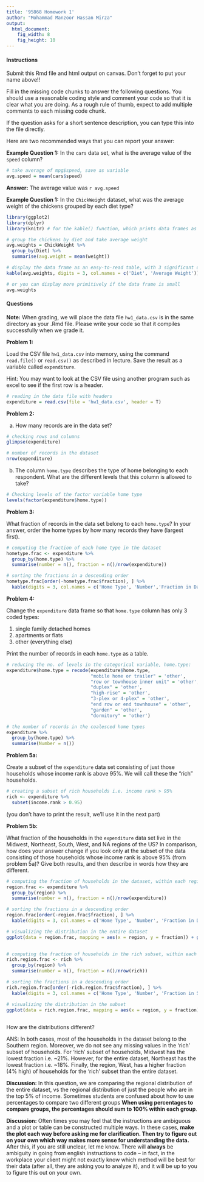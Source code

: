---
title: '95868 Homework 1'
author: "Mohammad Manzoor Hassan Mirza"
output: 
  html_document:
    fig_width: 8
    fig_height: 10
---


#### Instructions 

Submit this Rmd file and html output on canvas. Don't forget to put your name above!!

Fill in the missing code chunks to answer the following questions. You should use a reasonable coding style and comment your code so that it is clear what you are doing. As a rough rule of thumb, expect to add multiple comments to each missing code chunk.

If the question asks for a short sentence description, you can type this into the file directly.

Here are two recommended ways that you can report your answer:

**Example Question 1:** In the `cars` data set, what is the average value of the `speed` column?

```{r}
# take average of mpg$speed, save as variable
avg.speed = mean(cars$speed)
```

**Answer:** The average value was `r avg.speed`

**Example Question 1:** In the `ChickWeight` dataset, what was the average weight of the chickens grouped by each diet type?

```{r}
library(ggplot2)
library(dplyr)
library(knitr) # for the kable() function, which prints data frames as tables:

# group the chickens by diet and take average weight
avg.weights = ChickWeight %>%
  group_by(Diet) %>%
  summarise(avg.weight = mean(weight))

# display the data frame as an easy-to-read table, with 3 significant digits
kable(avg.weights, digits = 3, col.names = c('Diet', 'Average Weight'))

# or you can display more primitively if the data frame is small
avg.weights
```


#### Questions 

**Note:** When grading, we will place the data file `hw1_data.csv` is in the same directory as your .Rmd file. Please write your code so that it compiles successfully when we grade it.

**Problem 1:** 

Load the CSV file `hw1_data.csv` into memory, using the command `read.file()` or `read.csv()` as described in lecture. Save the result as a variable called `expenditure`. 

Hint: You may want to look at the CSV file using another program such as excel to see if the first row is a header. 

```{r}
# reading in the data file with headers 
expenditure = read.csv(file = 'hw1_data.csv', header = T)
```

**Problem 2:**

a) How many records are in the data set? 

```{r}
# checking rows and columns
glimpse(expenditure)

# number of records in the dataset
nrow(expenditure)
```

b) The column `home.type` describes the type of home belonging to each respondent. What are the different levels that this column is allowed to take?
```{r}
# Checking levels of the factor variable home type
levels(factor(expenditure$home.type))
```

**Problem 3:**

What fraction of records in the data set belong to each `home.type`? In your answer, order the home types by how many records they have (largest first).

```{r}
# computing the fraction of each home type in the dataset
hometype.frac <- expenditure %>% 
  group_by(home.type) %>% 
  summarise(number = n(), fraction = n()/nrow(expenditure)) 

# sorting the fractions in a descending order
hometype.frac[order(-hometype.frac$fraction), ] %>%
  kable(digits = 3, col.names = c('Home Type', 'Number','Fraction in Dataset'))
```

**Problem 4:**

Change the `expenditure` data frame so that `home.type` column has only 3 coded types: 

1. single family detached homes
2. apartments or flats
3. other (everything else)

Print the number of records in each `home.type` as a table. 

```{r}
# reducing the no. of levels in the categorical variable, home.type:
expenditure$home.type = recode(expenditure$home.type,
                               "mobile home or trailer" = 'other',
                               "row or townhouse inner unit" = 'other',
                               "duplex" = 'other',
                               "high-rise" = 'other',
                               "3-plex or 4-plex" = 'other',
                               "end row or end townhouse" = 'other',
                               "garden" = 'other',
                               "dormitory" = 'other')

# the number of records in the coalesced home types
expenditure %>% 
  group_by(home.type) %>% 
  summarise(Number = n()) 
```

**Problem 5a:**

Create a subset of the `expenditure` data set consisting of just those households whose income rank is above 95%. We will call these the "rich" households. 

```{r}
# creating a subset of rich households i.e. income rank > 95%
rich <- expenditure %>%
  subset(income.rank > 0.95)
```

(you don't have to print the result, we'll use it in the next part)

**Problem 5b:**

What fraction of the households in the `expenditure` data set live in the Midwest, Northeast, South, West, and NA regions of the US? In comparison, how does your answer change if you look only at the subset of the data consisting of those households whose income rank is above 95% (from problem 5a)? Give both results, and then describe in words how they are different. 

```{r}
# computing the fraction of households in the dataset, within each region
region.frac <- expenditure %>% 
  group_by(region) %>% 
  summarise(number = n(), fraction = n()/nrow(expenditure)) 

# sorting the fractions in a descending order
region.frac[order(-region.frac$fraction), ] %>%
  kable(digits = 3, col.names = c('Home Type', 'Number', 'Fraction in Dataset'))

# visualizing the distribution in the entire dataset  
ggplot(data = region.frac, mapping = aes(x = region, y = fraction)) + geom_bar(stat = 'identity',
                                                                               position='dodge')

# computing the fraction of households in the rich subset, within each region
rich.region.frac <- rich %>% 
  group_by(region) %>% 
  summarise(number = n(), fraction = n()/nrow(rich)) 

# sorting the fractions in a descending order
rich.region.frac[order(-rich.region.frac$fraction), ] %>%
  kable(digits = 3, col.names = c('Home Type', 'Number', 'Fraction in Subset'))

# visualizing the distribution in the subset 
ggplot(data = rich.region.frac, mapping = aes(x = region, y = fraction)) + geom_bar(stat = 'identity',
                                                                               position='dodge')
```

How are the distributions different?

ANS: In both cases, most of the households in the dataset belong to the Southern region. Moreover, we do not see any missing values in the 'rich' subset of households. For 'rich' subset of households, Midwest has the lowest fraction i.e. ~21%. However, for the entire dataset, Northeast has the lowest fraction i.e. ~18%. Finally, the region, West, has a higher fraction (4% high) of households for the 'rich' subset than the entire dataset.

**Discussion:** In this question, we are comparing the regional distribution of the entire dataset, vs the regional distribution of just the people who are in the top 5% of income. Sometimes students are confused about how to use percentages to compare two different groups **When using percentages to compare groups, the percentages should sum to 100% within each group**. 

**Discussion:** Often times you may feel that the instructions are ambiguous and a plot or table can be constructed multiple ways. In these cases, **make the plot each way
before asking me for clarification. Then try to figure out on your own which way makes more sense for understanding the data.** After this, if you are still unclear, let me know. There will **always** be ambiguity in going from english instructions to code -- in fact, in the workplace your client might not exactly know which method will be best for their data (after all, they are asking you to analyze it), and it will be up to you to figure this out on your own.